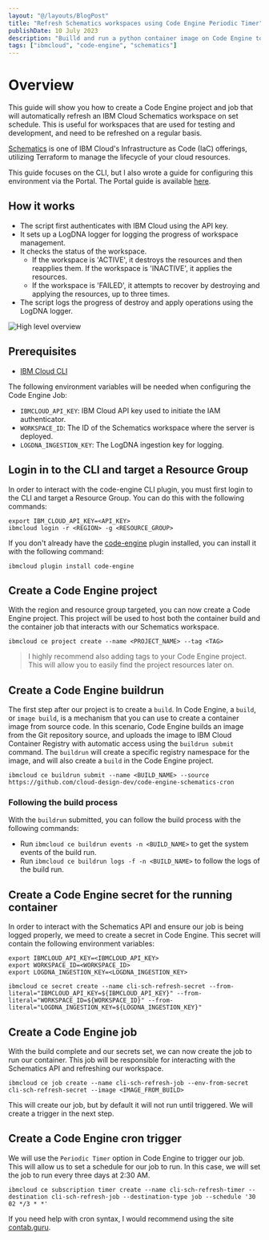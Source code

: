 ```yaml
---
layout: "@/layouts/BlogPost"
title: "Refresh Schematics workspaces using Code Engine Periodic Timer"
publishDate: 10 July 2023
description: "Builld and run a python container image on Code Engine to refresh a Schematics workspaces"
tags: ["ibmcloud", "code-engine", "schematics"]
---
```





# Overview


This guide will show you how to create a Code Engine project and job that will automatically refresh an IBM Cloud Schematics workspace on set schedule. This is useful for workspaces that are used for testing and development, and need to be refreshed on a regular basis.

[Schematics]() is one of IBM Cloud's Infrastructure as Code (IaC) offerings, utilizing Terraform to manage the lifecycle of your cloud resources. 

This guide focuses on the CLI, but I also wrote a guide for configuring this environment via the Portal. The Portal guide is available [here](https://www.craft.me/s/YDMmj5dz8ITFcC).

## How it works

- The script first authenticates with IBM Cloud using the API key.
- It sets up a LogDNA logger for logging the progress of workspace management.
- It checks the status of the workspace.
    - If the workspace is 'ACTIVE', it destroys the resources and then reapplies them. If the workspace is 'INACTIVE', it applies the resources.
    - If the workspace is 'FAILED', it attempts to recover by destroying and applying the resources, up to three times.
- The script logs the progress of destroy and apply operations using the LogDNA logger.

![High level overview](/assets/rolling-iaas-current.png)

## Prerequisites

- [IBM Cloud CLI](https://cloud.ibm.com/docs/cli?topic=cli-getting-started)

The following environment variables will be needed when configuring the Code Engine Job:

- `IBMCLOUD_API_KEY`: IBM Cloud API key used to initiate the IAM authenticator.
- `WORKSPACE_ID`: The ID of the Schematics workspace where the server is deployed.
- `LOGDNA_INGESTION_KEY`: The LogDNA ingestion key for logging.

## Login in to the CLI and target a Resource Group

In order to interact with the code-engine CLI plugin, you must first login to the CLI and target a Resource Group. You can do this with the following commands:

```shell
export IBM_CLOUD_API_KEY=<API_KEY>
ibmcloud login -r <REGION> -g <RESOURCE_GROUP>
```

If you don't already have the [code-engine](https://cloud.ibm.com/docs/codeengine?topic=codeengine-cli#cli) plugin installed, you can install it with the following command:

```shell
ibmcloud plugin install code-engine
```

## Create a Code Engine project

With the region and resource group targeted, you can now create a Code Engine project. This project will be used to host both the container build and the container job that interacts with our Schematics workspace. 



```shell
ibmcloud ce project create --name <PROJECT_NAME> --tag <TAG>
```

> I highly recommend also adding tags to your Code Engine project. This will allow you to easily find the project resources later on.

## Create a Code Engine buildrun

The first step after our project is to create a `build`. In Code Engine, a `build`, or `image build`, is a mechanism that you can use to create a container image from source code. In this scenario, Code Engine builds an image from the Git repository source, and uploads the image to IBM Cloud Container Registry with automatic access using the `buildrun submit` command. The `buildrun` will create a specific registry namespace for the image, and will also create a `build` in the Code Engine project.

```shell
ibmcloud ce buildrun submit --name <BUILD_NAME> --source https://github.com/cloud-design-dev/code-engine-schematics-cron
```

### Following the build process

With the `buildrun` submitted, you can follow the build process with the following commands:

- Run `ibmcloud ce buildrun events -n <BUILD_NAME>` to get the system events of the build run.
- Run `ibmcloud ce buildrun logs -f -n <BUILD_NAME>` to follow the logs of the build run.

## Create a Code Engine secret for the running container

In order to interact with the Schematics API and ensure our job is being logged properly, we meed to create a secret in Code Engine. This secret will contain the following environment variables:

```shell
export IBMCLOUD_API_KEY=<IBMCLOUD_API_KEY>
export WORKSPACE_ID=<WORKSPACE_ID>
export LOGDNA_INGESTION_KEY=<LOGDNA_INGESTION_KEY>

ibmcloud ce secret create --name cli-sch-refresh-secret --from-literal="IBMCLOUD_API_KEY=${IBMCLOUD_API_KEY}" --from-literal="WORKSPACE_ID=${WORKSPACE_ID}" --from-literal="LOGDNA_INGESTION_KEY=${LOGDNA_INGESTION_KEY}"
```

## Create a Code Engine job

With the build complete and our secrets set, we can now create the job to run our container. This job will be responsible for interacting with the Schematics API and refreshing our workspace.

```shell
ibmcloud ce job create --name cli-sch-refresh-job --env-from-secret cli-sch-refresh-secret --image <IMAGE_FROM_BUILD>
```

This will create our job, but by default it will not run until triggered. We will create a trigger in the next step.

## Create a Code Engine cron trigger

We will use the `Periodic Timer` option in Code Engine to trigger our job. This will allow us to set a schedule for our job to run. In this case, we will set the job to run every three days at 2:30 AM.

```shell
ibmcloud ce subscription timer create --name cli-sch-refresh-timer --destination cli-sch-refresh-job --destination-type job --schedule '30 02 */3 * *'
```

If you need help with cron syntax, I would recommend using the site [contab.guru](https://crontab.guru/).